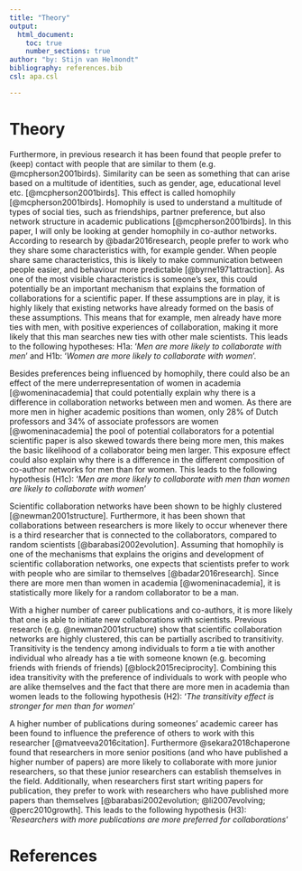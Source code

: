 ```yaml
---
title: "Theory"
output:
  html_document:
    toc: true
    number_sections: true
author: "by: Stijn van Helmondt"
bibliography: references.bib
csl: apa.csl

---
```


# Theory

Furthermore, in previous research it has been found that people prefer to (keep) contact with people that are similar to them (e.g. @mcpherson2001birds). Similarity can be seen as something that can arise based on a multitude of identities, such as gender, age, educational level etc. [@mcpherson2001birds]. This effect is called homophily [@mcpherson2001birds]. Homophily is used to understand a multitude of types of social ties, such as friendships, partner preference, but also network structure in academic publications [@mcpherson2001birds]. In this paper, I will only be looking at gender homophily in co-author networks. According to research by @badar2016research, people prefer to work who they share some characteristics with, for example gender. When people share same characteristics, this is likely to make communication between people easier, and behaviour more predictable [@byrne1971attraction]. As one of the most visible characteristics is someone's sex, this could potentially be an important mechanism that explains the formation of collaborations for a scientific paper. If these assumptions are in play, it is highly likely that existing networks have already formed on the basis of these assumptions. This means that for example, men already have more ties with men, with positive experiences of collaboration, making it more likely that this man searches new ties with other male scientists. This leads to the following hypotheses: H1a: '*Men are more likely to collaborate with men*' and H1b: '*Women are more likely to collaborate with women*'.

Besides preferences being influenced by homophily, there could also be an effect of the mere underrepresentation of women in academia [@womeninacademia] that could potentially explain why there is a difference in collaboration networks between men and women. As there are more men in higher academic positions than women, only 28% of Dutch professors and 34% of associate professors are women [@womeninacademia] the pool of potential collaborators for a potential scientific paper is also skewed towards there being more men, this makes the basic likelihood of a collaborator being men larger. This exposure effect could also explain why there is a difference in the different composition of co-author networks for men than for women. This leads to the following hypothesis (H1c): '*Men are more likely to collaborate with men than women are likely to collaborate with women*'

Scientific collaboration networks have been shown to be highly clustered [@newman2001structure]. Furthermore, it has been shown that collaborations between researchers is more likely to occur whenever there is a third researcher that is connected to the collaborators, compared to random scientists [@barabasi2002evolution]. Assuming that homophily is one of the mechanisms that explains the origins and development of scientific collaboration networks, one expects that scientists prefer to work with people who are similar to themselves [@badar2016research]. Since there are more men than women in academia [@womeninacademia], it is statistically more likely for a random collaborator to be a man. 

With a higher number of career publications and co-authors, it is more likely that one is able to initiate new collaborations with scientists. Previous research (e.g. @newman2001structure) show that scientific collaboration networks are highly clustered, this can be partially ascribed to transitivity. Transitivity is the tendency among individuals to form a tie with another individual who already has a tie with someone known (e.g. becoming friends with friends of friends) [@block2015reciprocity]. Combining this idea transitivity with the preference of individuals to work with people who are alike themselves and the fact that there are more men in academia than women leads to the following hypothesis (H2): '*The transitivity effect is stronger for men than for women*'

A higher number of publications during someones' academic career has been found to influence the preference of others to work with this researcher [@matveeva2016citation]. Furthermore @sekara2018chaperone found that researchers in more senior positions (and who have published a higher number of papers) are more likely to collaborate with more junior researchers, so that these junior researchers can establish themselves in the field. Additionally, when researchers first start writing papers for publication, they prefer to work with researchers who have published more papers than themselves [@barabasi2002evolution; @li2007evolving; @perc2010growth]. This leads to the following hypothesis (H3): '*Researchers with more publications are more preferred for collaborations*'

# References
